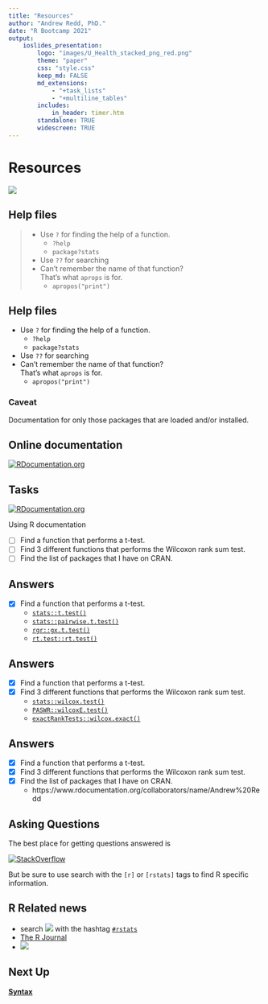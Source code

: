 ```yaml
---
title: "Resources"
author: "Andrew Redd, PhD."
date: "R Bootcamp 2021"
output:
    ioslides_presentation:
        logo: "images/U_Health_stacked_png_red.png"
        theme: "paper"
        css: "style.css"
        keep_md: FALSE
        md_extensions:
            - "+task_lists"
            - "+multiline_tables"
        includes:
            in_header: timer.htm
        standalone: TRUE
        widescreen: TRUE
---
```


# Resources 
[![](https://www.azquotes.com/picture-quotes/quote-know-where-to-find-the-information-and-how-to-use-it-that-s-the-secret-of-success-albert-einstein-78-30-95.jpg){.fullwidth}](https://www.azquotes.com/quote/783095)

## Help files

> * Use `?` for finding the help of a function.
>   - `?help`
>   - `package?stats`
> * Use `??` for searching
> * Can't remember the name of that function?  
>   That's what `aprops` is for.
>     - `apropos("print")`

## Help files

* Use `?` for finding the help of a function.
  - `?help`
  - `package?stats`
* Use `??` for searching
* Can't remember the name of that function?  
  That's what `aprops` is for.
  - `apropos("print")`
 
### Caveat 

Documentation for only those packages that are loaded and/or installed.


## Online documentation {.flexbox .vcenter}

[![RDocumentation.org](images/RDocumentation.org.png)](https://www.rdocumentation.org/)

## Tasks

[![RDocumentation.org](images/RDocumentation.org.png){.float-right}](https://www.rdocumentation.org/)

Using R documentation

* [ ] Find a function that performs a t-test.
* [ ] Find 3 different functions that performs the Wilcoxon rank sum test.
* [ ] Find the list of packages that I have on CRAN.

## Answers

* [x] Find a function that performs a t-test.
    - [`stats::t.test()`](https://www.rdocumentation.org/packages/stats/versions/3.6.1/topics/t.test)
    - [`stats::pairwise.t.test()`](https://www.rdocumentation.org/packages/stats/versions/3.6.1/topics/pairwise.t.test)
    - [`rgr::gx.t.test()`](https://www.rdocumentation.org/packages/rgr/versions/1.1.15/topics/gx.t.test)
    - [`rt.test::rt.test()`](https://www.rdocumentation.org/packages/rt.test/versions/1.18.7.9/topics/Robustified-t-test)

## Answers

- [x] Find a function that performs a t-test.
- [x] Find 3 different functions that performs the Wilcoxon rank sum test.
    + [`stats::wilcox.test()`](https://www.rdocumentation.org/packages/stats/versions/3.6.1/topics/wilcox.test)
    + [`PASWR::wilcoxE.test()`](https://www.rdocumentation.org/packages/PASWR/versions/1.1/topics/wilcoxE.test)
    + [`exactRankTests::wilcox.exact()`](https://www.rdocumentation.org/packages/exactRankTests/versions/0.8-30/topics/wilcox.exact)

## Answers

- [x] Find a function that performs a t-test.
- [x] Find 3 different functions that performs the Wilcoxon rank sum test.
- [x] Find the list of packages that I have on CRAN.
    + https://www.rdocumentation.org/collaborators/name/Andrew%20Redd

## Asking Questions

The best place for getting questions answered is

[![StackOverflow](images/so-logo.png){.fullwidth}](https://stackoverflow.com/questions/tagged/r?tab=Newest)

But be sure to use search with the `[r]` or `[rstats]` tags to find R specific information.

## R Related news

* search ![](images/twitter.svg) with the hashtag [`#rstats`](https://twitter.com/search?q=%23rstats)
* [The R Journal](https://journal.r-project.org/)
* [![](images/R-bloggers.png)](https://www.r-bloggers.com/)

## Next Up {.flexbox .vcenter}

**[Syntax](03-Syntax.html)**

